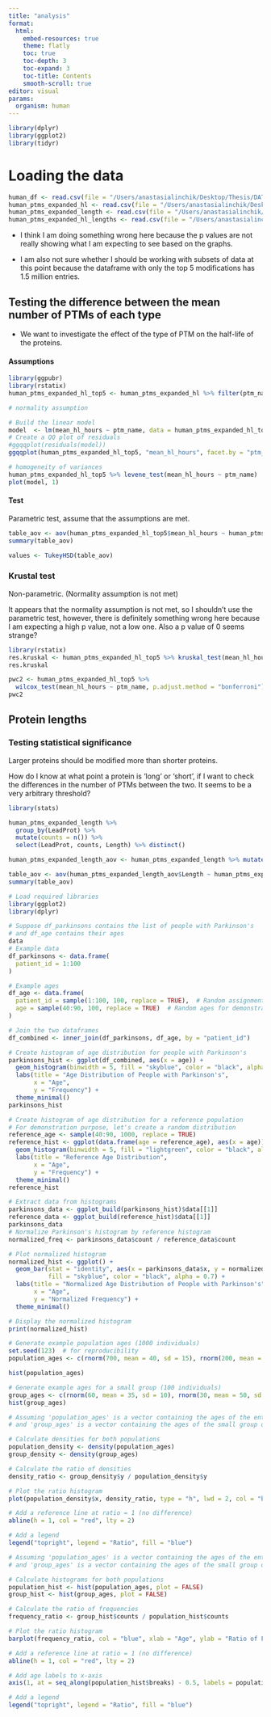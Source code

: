 ```yaml
---
title: "analysis"
format: 
  html:
    embed-resources: true
    theme: flatly
    toc: true
    toc-depth: 3
    toc-expand: 3
    toc-title: Contents
    smooth-scroll: true
editor: visual
params:
  organism: human
---
```


```r
library(dplyr)
library(ggplot2)
library(tidyr)
```

# Loading the data

```r
human_df <- read.csv(file = "/Users/anastasialinchik/Desktop/Thesis/DATA/Human-separateProjects.csv", header = T)
human_ptms_expanded_hl <- read.csv(file = "/Users/anastasialinchik/Desktop/Thesis/DATA/generated/human_ptms_expanded_hl.tsv", header = T, sep = '\t')
human_ptms_expanded_length <- read.csv(file = "/Users/anastasialinchik/Desktop/Thesis/DATA/generated/human_ptms_expanded_length.tsv", header = T, sep = '\t')
human_ptms_expanded_hl_lengths <- read.csv(file = "/Users/anastasialinchik/Desktop/Thesis/DATA/generated/human_ptms_expanded_hl_lengths.tsv", header = T, sep = '\t')

```

::: callout-important
-   I think I am doing something wrong here because the p values are not really showing what I am expecting to see based on the graphs.

-   I am also not sure whether I should be working with subsets of data at this point because the dataframe with only the top 5 modifications has 1.5 million entries.
:::

## Testing the difference between the mean number of PTMs of each type

-   We want to investigate the effect of the type of PTM on the half-life of the proteins.

#### Assumptions

```r
library(ggpubr)
library(rstatix)
human_ptms_expanded_hl_top5 <- human_ptms_expanded_hl %>% filter(ptm_name %in% c('[35]Oxidation', '[34]Methyl', '[40]Sulfo', '[21]Phospho', '[7]Deamidated'))

# normality assumption

# Build the linear model
model  <- lm(mean_hl_hours ~ ptm_name, data = human_ptms_expanded_hl_top5)
# Create a QQ plot of residuals
#ggqqplot(residuals(model))
ggqqplot(human_ptms_expanded_hl_top5, "mean_hl_hours", facet.by = "ptm_name")
```

```r
# homogeneity of variances 
human_ptms_expanded_hl_top5 %>% levene_test(mean_hl_hours ~ ptm_name)
plot(model, 1)
```

#### Test

Parametric test, assume that the assumptions are met.

```r
table_aov <- aov(human_ptms_expanded_hl_top5$mean_hl_hours ~ human_ptms_expanded_hl_top5$ptm_name, data = human_ptms_expanded_hl_top5)
summary(table_aov)

values <- TukeyHSD(table_aov)
```

### Krustal test

Non-parametric. (Normality assumption is not met)

::: callout-important
It appears that the normality assumption is not met, so I shouldn't use the parametric test, however, there is definitely something wrong here because I am expecting a high p value, not a low one. Also a p value of 0 seems strange?
:::

```r
library(rstatix)
res.kruskal <- human_ptms_expanded_hl_top5 %>% kruskal_test(mean_hl_hours ~ ptm_name)
res.kruskal

pwc2 <- human_ptms_expanded_hl_top5 %>% 
  wilcox_test(mean_hl_hours ~ ptm_name, p.adjust.method = "bonferroni")
pwc2
```

## Protein lengths

### Testing statistical significance

Larger proteins should be modified more than shorter proteins.

::: callout-important
How do I know at what point a protein is 'long' or 'short', if I want to check the differences in the number of PTMs between the two. It seems to be a very arbitrary threshold?
:::

```r
library(stats)

human_ptms_expanded_length %>% 
  group_by(LeadProt) %>% 
  mutate(counts = n()) %>%
  select(LeadProt, counts, Length) %>% distinct()

human_ptms_expanded_length_aov <- human_ptms_expanded_length %>% mutate(length_group = ifelse(Length < 2500, 'short', 'long'))

table_aov <- aov(human_ptms_expanded_length_aov$Length ~ human_ptms_expanded_length_aov$length_group, data = human_ptms_expanded_length_aov)
summary(table_aov)
```

```r
# Load required libraries
library(ggplot2)
library(dplyr)

# Suppose df_parkinsons contains the list of people with Parkinson's
# and df_age contains their ages
data
# Example data
df_parkinsons <- data.frame(
  patient_id = 1:100
)

# Example ages
df_age <- data.frame(
  patient_id = sample(1:100, 100, replace = TRUE),  # Random assignment of ages to patients
  age = sample(40:90, 100, replace = TRUE)  # Random ages for demonstration
)

# Join the two dataframes
df_combined <- inner_join(df_parkinsons, df_age, by = "patient_id")

# Create histogram of age distribution for people with Parkinson's
parkinsons_hist <- ggplot(df_combined, aes(x = age)) +
  geom_histogram(binwidth = 5, fill = "skyblue", color = "black", alpha = 0.7) +
  labs(title = "Age Distribution of People with Parkinson's",
       x = "Age",
       y = "Frequency") +
  theme_minimal()
parkinsons_hist


```

```r
# Create histogram of age distribution for a reference population
# For demonstration purpose, let's create a random distribution
reference_age <- sample(40:90, 1000, replace = TRUE)
reference_hist <- ggplot(data.frame(age = reference_age), aes(x = age)) +
  geom_histogram(binwidth = 5, fill = "lightgreen", color = "black", alpha = 0.7) +
  labs(title = "Reference Age Distribution",
       x = "Age",
       y = "Frequency") +
  theme_minimal()
reference_hist


```

```r
# Extract data from histograms
parkinsons_data <- ggplot_build(parkinsons_hist)$data[[1]]
reference_data <- ggplot_build(reference_hist)$data[[1]]
parkinsons_data
# Normalize Parkinson's histogram by reference histogram
normalized_freq <- parkinsons_data$count / reference_data$count

# Plot normalized histogram
normalized_hist <- ggplot() +
  geom_bar(stat = "identity", aes(x = parkinsons_data$x, y = normalized_freq),
           fill = "skyblue", color = "black", alpha = 0.7) +
  labs(title = "Normalized Age Distribution of People with Parkinson's",
       x = "Age",
       y = "Normalized Frequency") +
  theme_minimal()

# Display the normalized histogram
print(normalized_hist)

```

```r
# Generate example population ages (1000 individuals)
set.seed(123)  # for reproducibility
population_ages <- c(rnorm(700, mean = 40, sd = 15), rnorm(200, mean = 60, sd = 10), rnorm(100, mean = 20, sd = 5))

hist(population_ages)

```

```r
# Generate example ages for a small group (100 individuals)
group_ages <- c(rnorm(60, mean = 35, sd = 10), rnorm(30, mean = 50, sd = 8), rnorm(10, mean = 25, sd = 4))
hist(group_ages)


```

```r
# Assuming 'population_ages' is a vector containing the ages of the entire population
# and 'group_ages' is a vector containing the ages of the small group of people

# Calculate densities for both populations
population_density <- density(population_ages)
group_density <- density(group_ages)

# Calculate the ratio of densities
density_ratio <- group_density$y / population_density$y

# Plot the ratio histogram
plot(population_density$x, density_ratio, type = "h", lwd = 2, col = "blue", xlab = "Age", ylab = "Ratio of Densities", main = "Ratio Histogram")

# Add a reference line at ratio = 1 (no difference)
abline(h = 1, col = "red", lty = 2)

# Add a legend
legend("topright", legend = "Ratio", fill = "blue")

```

```r
# Assuming 'population_ages' is a vector containing the ages of the entire population
# and 'group_ages' is a vector containing the ages of the small group of people

# Calculate histograms for both populations
population_hist <- hist(population_ages, plot = FALSE)
group_hist <- hist(group_ages, plot = FALSE)

# Calculate the ratio of frequencies
frequency_ratio <- group_hist$counts / population_hist$counts

# Plot the ratio histogram
barplot(frequency_ratio, col = "blue", xlab = "Age", ylab = "Ratio of Frequencies", main = "Ratio Histogram")

# Add a reference line at ratio = 1 (no difference)
abline(h = 1, col = "red", lty = 2)

# Add age labels to x-axis
axis(1, at = seq_along(population_hist$breaks) - 0.5, labels = population_hist$breaks, las = 2)

# Add a legend
legend("topright", legend = "Ratio", fill = "blue")

```
